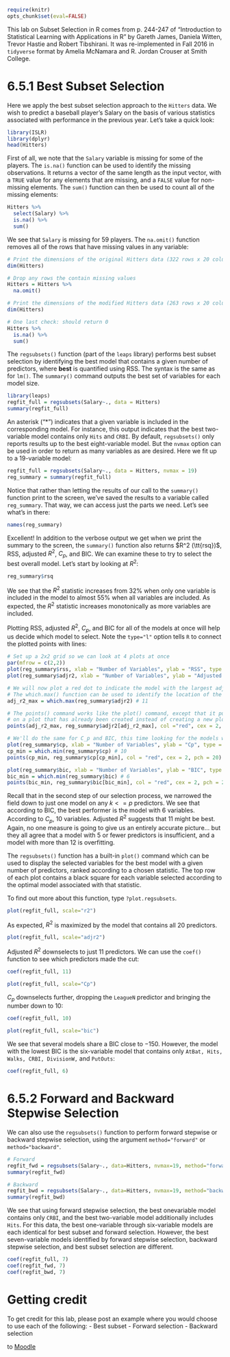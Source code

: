 ```r
require(knitr)
opts_chunk$set(eval=FALSE)
```

This lab on Subset Selection in R comes from p. 244-247 of "Introduction to Statistical Learning with Applications in R" by Gareth James, Daniela Witten, Trevor Hastie and Robert Tibshirani. It was re-implemented in Fall 2016 in `tidyverse` format by Amelia McNamara and R. Jordan Crouser at Smith College.


# 6.5.1 Best Subset Selection

Here we apply the best subset selection approach to the `Hitters` data. We
wish to predict a baseball player’s Salary on the basis of various statistics
associated with performance in the previous year. Let's take a quick look:

```r
library(ISLR)
library(dplyr)
head(Hitters)
```

First of all, we note that the `Salary` variable is missing for some of the
players. The `is.na()` function can be used to identify the missing observations. It returns a vector of the same length as the input vector, with a `TRUE` value
for any elements that are missing, and a `FALSE` value for non-missing elements.
The `sum()` function can then be used to count all of the missing elements:

```r
Hitters %>%
  select(Salary) %>%
  is.na() %>%
  sum()
```

We see that `Salary` is missing for 59 players. The `na.omit()` function
removes all of the rows that have missing values in any variable:

```r
# Print the dimensions of the original Hitters data (322 rows x 20 columns)
dim(Hitters)

# Drop any rows the contain missing values
Hitters = Hitters %>%
  na.omit()

# Print the dimensions of the modified Hitters data (263 rows x 20 columns)
dim(Hitters)

# One last check: should return 0
Hitters %>%
  is.na() %>%
  sum()
```

The `regsubsets()` function (part of the `leaps` library) performs best subset selection by identifying the best model that contains a given number of predictors, where **best** is quantified using RSS. The syntax is the same as for `lm()`. The `summary()` command outputs the best set of variables for
each model size.

```r
library(leaps)
regfit_full = regsubsets(Salary~., data = Hitters)
summary(regfit_full)
```

An asterisk ("\*") indicates that a given variable is included in the corresponding
model. For instance, this output indicates that the best two-variable model
contains only `Hits` and `CRBI`. By default, `regsubsets()` only reports results
up to the best eight-variable model. But the `nvmax` option can be used
in order to return as many variables as are desired. Here we fit up to a
19-variable model:

```r
regfit_full = regsubsets(Salary~., data = Hitters, nvmax = 19)
reg_summary = summary(regfit_full)
```

Notice that rather than letting the results of our call to the `summary()` function print to the screen, we've saved the results to a variable called `reg_summary`. That way, we can access just the parts we need. Let's see what's in there:

```r
names(reg_summary)
```

Excellent! In addition to the verbose output we get when we print the summary to the screen, the `summary()` function also returns $R^2 (\tt{rsq})$, RSS, adjusted $R^2$, $C_p$, and BIC. We can examine these to try to select the best overall model. Let's start by looking at $R^2$:

```r
reg_summary$rsq
```

We see that the $R^2$ statistic increases from 32% when only
one variable is included in the model to almost 55% when all variables
are included. As expected, the $R^2$ statistic increases monotonically as more
variables are included.

Plotting RSS, adjusted $R^2$, $C_p$, and BIC for all of the models at once will
help us decide which model to select. Note the `type="l"` option tells `R` to
connect the plotted points with lines:

```r
# Set up a 2x2 grid so we can look at 4 plots at once
par(mfrow = c(2,2))
plot(reg_summary$rss, xlab = "Number of Variables", ylab = "RSS", type = "l")
plot(reg_summary$adjr2, xlab = "Number of Variables", ylab = "Adjusted RSq", type = "l")

# We will now plot a red dot to indicate the model with the largest adjusted R^2 statistic.
# The which.max() function can be used to identify the location of the maximum point of a vector
adj_r2_max = which.max(reg_summary$adjr2) # 11

# The points() command works like the plot() command, except that it puts points 
# on a plot that has already been created instead of creating a new plot
points(adj_r2_max, reg_summary$adjr2[adj_r2_max], col ="red", cex = 2, pch = 20)

# We'll do the same for C_p and BIC, this time looking for the models with the SMALLEST statistic
plot(reg_summary$cp, xlab = "Number of Variables", ylab = "Cp", type = "l")
cp_min = which.min(reg_summary$cp) # 10
points(cp_min, reg_summary$cp[cp_min], col = "red", cex = 2, pch = 20)

plot(reg_summary$bic, xlab = "Number of Variables", ylab = "BIC", type = "l")
bic_min = which.min(reg_summary$bic) # 6
points(bic_min, reg_summary$bic[bic_min], col = "red", cex = 2, pch = 20)
```

Recall that in the second step of our selection process, we narrowed the field down to just one model on any $k<=p$ predictors. We see that according to BIC, the best performer is the model with 6 variables. According to $C_p$, 10 variables. Adjusted $R^2$ suggests that 11 might be best. Again, no one measure is going to give us an entirely accurate picture... but they all agree that a model with 5 or fewer predictors is insufficient, and a model with more than 12 is overfitting.

The `regsubsets()` function has a built-in `plot()` command which can
be used to display the selected variables for the best model with a given
number of predictors, ranked according to a chosen statistic.  The top row of each plot contains a black square for each variable selected according to the optimal model associated with that statistic. 

To find out more about this function, type `?plot.regsubsets`.

```r
plot(regfit_full, scale="r2")
```

As expected, $R^2$ is maximized by the model that contains all 20 predictors.

```r
plot(regfit_full, scale="adjr2")
```

Adjusted $R^2$ downselects to just 11 predictors. We can use the `coef()` function to see which predictors made the cut:

```r
coef(regfit_full, 11)
```

```r
plot(regfit_full, scale="Cp")
```

$C_p$ downselects further, dropping the `LeagueN` predictor and bringing the number down to 10: 

```r
coef(regfit_full, 10)
```

```r
plot(regfit_full, scale="bic")
```

We see that several models share a BIC close to −150. However, the model
with the lowest BIC is the six-variable model that contains only `AtBat,
Hits, Walks, CRBI, DivisionW,` and `PutOuts`:

```r
coef(regfit_full, 6)
```

# 6.5.2 Forward and Backward Stepwise Selection
We can also use the `regsubsets()` function to perform forward stepwise
or backward stepwise selection, using the argument `method="forward"` or
`method="backward"`.

```r
# Forward
regfit_fwd = regsubsets(Salary~., data=Hitters, nvmax=19, method="forward")
summary(regfit_fwd)
```

```r
# Backward
regfit_bwd = regsubsets(Salary~., data=Hitters, nvmax=19, method="backward")
summary(regfit_bwd)
```

We see that using forward stepwise selection, the best onevariable
model contains only `CRBI`, and the best two-variable model additionally
includes `Hits`. For this data, the best one-variable through six-variable
models are each identical for best subset and forward selection.
However, the best seven-variable models identified by forward stepwise selection,
backward stepwise selection, and best subset selection are different.

```r
coef(regfit_full, 7)
coef(regfit_fwd, 7)
coef(regfit_bwd, 7)
```

# Getting credit
To get credit for this lab, please post an example where you would choose to use each of the following:
- Best subset
- Forward selection
- Backward selection

to [Moodle](https://moodle.smith.edu/mod/quiz/view.php?id=257886)